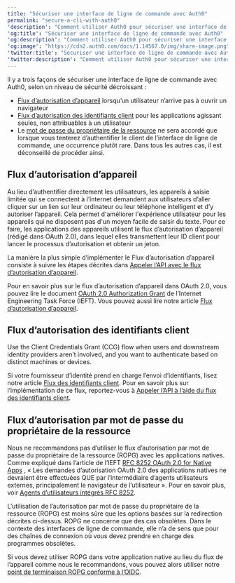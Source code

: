 ```yaml
---
title: "Sécuriser une interface de ligne de commande avec Auth0"
permalink: "secure-a-cli-with-auth0"
'description': "Comment utiliser Auth0 pour sécuriser une interface de ligne de commande"
'og:title': "Sécuriser une interface de ligne de commande avec Auth0"
'og:description': "Comment utiliser Auth0 pour sécuriser une interface de ligne de commande"
'og:image': "https://cdn2.auth0.com/docs/1.14567.0/img/share-image.png"
'twitter:title': "Sécuriser une interface de ligne de commande avec Auth0"
'twitter:description': "Comment utiliser Auth0 pour sécuriser une interface de ligne de commande"
---
```


Il y a trois façons de sécuriser une interface de ligne de commande avec Auth0, selon un niveau de sécurité décroissant :

* [Flux d’autorisation d’appareil](#device-authorization-flow) lorsqu’un utilisateur n’arrive pas à ouvrir un navigateur
* [Flux d’autorisation des identifiants client](#client-credentials-grant-flow) pour les applications agissant seules, non attribuables à un utilisateur
* Le [mot de passe du propriétaire de la ressource](#resource-owner-password-grant-flow) ne sera accordé que lorsque vous tenterez d’authentifier le client de l’interface de ligne de commande, une occurrence plutôt rare. Dans tous les autres cas, il est déconseillé de procéder ainsi.

## Flux d’autorisation d’appareil

Au lieu d’authentifier directement les utilisateurs, les appareils à saisie limitée qui se connectent à l’internet demandent aux utilisateurs d’aller cliquer sur un lien sur leur ordinateur ou leur téléphone intelligent et d’y autoriser l’appareil. Cela permet d'améliorer l'expérience utilisateur pour les appareils qui ne disposent pas d'un moyen facile de saisir du texte. Pour ce faire, les applications des appareils utilisent le flux d’autorisation d’appareil (rédigé dans OAuth 2.0), dans lequel elles transmettent leur ID client pour lancer le processus d’autorisation et obtenir un jeton.

La manière la plus simple d’implémenter le Flux d’autorisation d’appareil consiste à suivre les étapes décrites dans [Appeler l’API avec le flux d’autorisation d’appareil](/docs/fr-ca/get-started/authentication-and-authorization-flow/device-authorization-flow/call-your-api-using-the-device-authorization-flow).

Pour en savoir plus sur le flux d’autorisation d’appareil dans <Tooltip href="/docs/fr-ca/glossary?term=oath2" tip="OAuth 2.0
Cadre d’applications d’autorisation qui définit les protocoles d’autorisation et les flux de production." cta="Voir le glossaire">OAuth 2.0</Tooltip>, vous pouvez lire le document [OAuth 2.0 Authorization Grant](https://tools.ietf.org/html/draft-ietf-oauth-device-flow-15) de l’Internet Engineering Task Force (IEFT). Vous pouvez aussi lire notre article [Flux d’autorisation d’appareil](/docs/fr-ca/get-started/authentication-and-authorization-flow/device-authorization-flow).

## Flux d’autorisation des identifiants client

Use the Client Credentials Grant (CCG) flow when users and downstream <Tooltip href="/docs/fr-ca/glossary?term=idp" tip="Fournisseur d’identité (IdP)
Service de stockage et de gestion des identités numériques." cta="Voir le glossaire">identity providers</Tooltip> aren’t involved, and you want to authenticate based on distinct machines or devices.

Si votre fournisseur d’identité prend en charge l’envoi d’identifiants, lisez notre article [Flux des identifiants client](/docs/fr-ca/get-started/authentication-and-authorization-flow/client-credentials-flow). Pour en savoir plus sur l’implémentation de ce flux, reportez-vous à [Appeler l’API à l’aide du flux des identifiants client](/docs/fr-ca/get-started/authentication-and-authorization-flow/client-credentials-flow/call-your-api-using-the-client-credentials-flow).

## Flux d’autorisation par mot de passe du propriétaire de la ressource

Nous ne recommandons pas d’utiliser le flux d’autorisation par mot de passe du propriétaire de la ressource (ROPG) avec les applications natives. Comme expliqué dans l’article de l’IEFT [RFC 8252 OAuth 2.0 for Native Apps](https://tools.ietf.org/html/rfc8252) , « Les demandes d’autorisation OAuth 2.0 des applications natives ne devraient être effectuées QUE par l’intermédiaire d’agents utilisateurs externes, principalement le navigateur de l’utilisateur ». Pour en savoir plus, voir [Agents d’utilisateurs intégrés RFC 8252](https://tools.ietf.org/html/rfc8252#section-8.12).

L’utilisation de l’autorisation par mot de passe du propriétaire de la ressource (ROPG) est moins sûre que les options basées sur la redirection décrites ci-dessus. ROPG ne concerne que des cas obsolètes. Dans le contexte des interfaces de ligne de commande, elle n’a de sens que pour des chaînes de connexion où vous devez prendre en charge des programmes obsolètes.

Si vous devez utiliser ROPG dans votre application native au lieu du flux de l’appareil comme nous le recommandons, vous pouvez alors utiliser notre [point de terminaison ROPG conforme à l’OIDC](/docs/fr-ca/api/authentication#resource-owner-password).